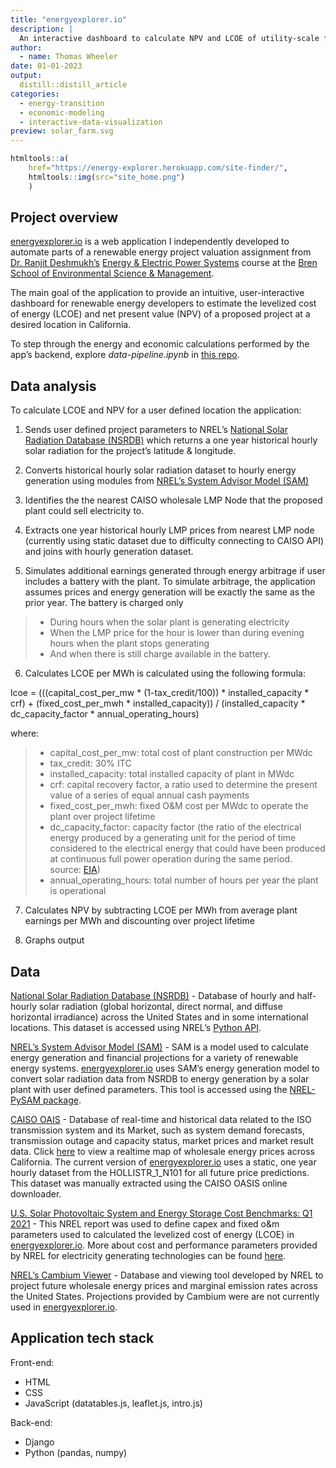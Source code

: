 ```yaml
---
title: "energyexplorer.io"
description: |
  An interactive dashboard to calculate NPV and LCOE of utility-scale front-of-meter solar with battery projects in California.
author:
  - name: Thomas Wheeler
date: 01-01-2023
output:
  distill::distill_article
categories:
  - energy-transition
  - economic-modeling
  - interactive-data-visualization
preview: solar_farm.svg
---
```


```r
htmltools::a(
    href="https://energy-explorer.herokuapp.com/site-finder/",
    htmltools::img(src="site_home.png")
    )
```


## Project overview

[energyexplorer.io](https://energy-explorer.herokuapp.com/site-finder/) is a web application I independently developed to automate parts of a renewable energy project valuation assignment from [Dr. Ranjit Deshmukh's](https://bren.ucsb.edu/people/ranjit-deshmukh) [Energy & Electric Power Systems](https://bren.ucsb.edu/courses/esm-293-1s) course at the [Bren School of Environmental Science & Management](https://bren.ucsb.edu/). 

The main goal of the application to provide an intuitive, user-interactive dashboard for renewable energy developers to estimate the levelized cost of energy (LCOE) and net present value (NPV) of a proposed project at a desired location in California.

To step through the energy and economic calculations performed by the app's backend, explore *data-pipeline.ipynb* in [this repo](https://github.com/Tbwheeler94/energy-explorer-data-pipeline).

## Data analysis

To calculate LCOE and NPV for a user defined location the application:

1. Sends user defined project parameters to NREL's [National Solar Radiation Database (NSRDB)](https://nsrdb.nrel.gov/) which returns a one year historical hourly solar radiation for the project's latitude & longitude.

2. Converts historical hourly solar radiation dataset to hourly energy generation using modules from [NREL’s System Advisor Model (SAM)](https://sam.nrel.gov/)

3. Identifies the the nearest CAISO wholesale LMP Node that the proposed plant could sell electricity to.

4. Extracts one year historical hourly LMP prices from nearest LMP node (currently using static dataset due to difficulty connecting to CAISO API) and joins with hourly generation dataset.

5. Simulates additional earnings generated through energy arbitrage if user includes a battery with the plant. To simulate arbitrage, the application assumes prices and energy generation will be exactly the same as the prior year. The battery is charged only

> - During hours when the solar plant is generating electricity
> - When the LMP price for the hour is lower than during evening hours when the plant stops generating
> - And when there is still charge available in the battery.

6. Calculates LCOE per MWh is calculated using the following formula:

lcoe = (((capital_cost_per_mw * (1-tax_credit/100)) * installed_capacity * crf) + (fixed_cost_per_mwh * installed_capacity)) / (installed_capacity * dc_capacity_factor * annual_operating_hours)

where:

> - capital_cost_per_mw: total cost of plant construction per MWdc
> - tax_credit: 30% ITC
> - installed_capacity: total installed capacity of plant in MWdc
> - crf: capital recovery factor, a ratio used to determine the present value of a series of equal annual cash payments
> - fixed_cost_per_mwh: fixed O&M cost per MWdc to operate the plant over project lifetime
> - dc_capacity_factor: capacity factor (the ratio of the electrical energy produced by a generating unit for the period of time considered to the electrical energy that could have been produced at continuous full power operation during the same period. source: [EIA](https://www.eia.gov/tools/glossary/index.php?id=Capacity_factor))
> - annual_operating_hours: total number of hours per year the plant is operational

7. Calculates NPV by subtracting LCOE per MWh from average plant earnings per MWh and discounting over project lifetime

8. Graphs output

## Data

[National Solar Radiation Database (NSRDB)](https://nsrdb.nrel.gov/)
- Database of hourly and half-hourly solar radiation (global horizontal, direct normal, and diffuse horizontal irradiance) across the United States and in some international locations. This dataset is accessed using NREL's [Python API](https://developer.nrel.gov/docs/solar/nsrdb/python-examples/).

[NREL’s System Advisor Model (SAM)](https://sam.nrel.gov/)
- SAM is a model used to calculate energy generation and financial projections for a variety of renewable energy systems. [energyexplorer.io](https://energy-explorer.herokuapp.com/site-finder/) uses SAM's energy generation model to convert solar radiation data from NSRDB to energy generation by a solar plant with user defined parameters. This tool is accessed using the [NREL-PySAM package](https://pypi.org/project/NREL-PySAM/).

[CAISO OAIS](http://oasis.caiso.com/mrioasis/logon.do)
- Database of real-time and historical data related to the ISO transmission system and its Market, such as system demand forecasts, transmission outage and capacity status, market prices and market result data. Click [here](http://www.caiso.com/TodaysOutlook/Pages/prices.html) to view a realtime map of wholesale energy prices across California. The current version of [energyexplorer.io](https://energy-explorer.herokuapp.com/site-finder/) uses a static, one year hourly dataset from the HOLLISTR_1_N101 for all future price predictions. This dataset was manually extracted using the CAISO OASIS online downloader.

[U.S. Solar Photovoltaic System and Energy Storage Cost Benchmarks: Q1 2021](https://www.nrel.gov/docs/fy22osti/80694.pdf)
- This NREL report was used to define capex and fixed o&m parameters used to calculated the levelized cost of energy (LCOE) in [energyexplorer.io](https://energy-explorer.herokuapp.com/site-finder/). More about cost and performance parameters provided by NREL for electricity generating technologies can be found [here](https://atb.nrel.gov/electricity/2022/index).

[NREL’s Cambium Viewer](https://www.nrel.gov/analysis/cambium.html)
- Database and viewing tool developed by NREL to project future wholesale energy prices and marginal emission rates across the United States. Projections provided by Cambium were are not currently used in [energyexplorer.io](https://energy-explorer.herokuapp.com/site-finder/).

## Application tech stack

Front-end:

- HTML
- CSS
- JavaScript (datatables.js, leaflet.js, intro.js)

Back-end:

- Django
- Python (pandas, numpy)
